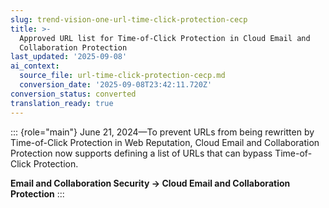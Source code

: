 ```yaml
---
slug: trend-vision-one-url-time-click-protection-cecp
title: >-
  Approved URL list for Time-of-Click Protection in Cloud Email and
  Collaboration Protection
last_updated: '2025-09-08'
ai_context:
  source_file: url-time-click-protection-cecp.md
  conversion_date: '2025-09-08T23:42:11.720Z'
conversion_status: converted
translation_ready: true
---
```


::: {role="main"}
June 21, 2024—To prevent URLs from being rewritten by Time-of-Click Protection in Web Reputation, Cloud Email and Collaboration Protection now supports defining a list of URLs that can bypass Time-of-Click Protection.

**Email and Collaboration Security → Cloud Email and Collaboration Protection**
:::
